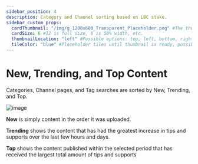 ---
sidebar_position: 4
description: Category and Channel sorting based on LBC stake.
sidebar_custom_props:
  cardThumbnail: "/img/g_1200x600_Transparent_Placeholder.png" #The thumbnail on the category card.
  cardSize: 6 #12 is full size, 6 is 50% width, etc.
  thumbnailLocation: "left" #Possible options: top, left, bottom, right, none
  tileColor: "blue" #Placeholder tiles until thumbnail is ready, possible options: blue, cream, darkpurple, lightpurple, mauve, orange, pink, none
---

# New, Trending, and Top Content

Categories, Channel pages, and Tag searches are sorted by New, Trending, and Top.

![image](https://user-images.githubusercontent.com/80921344/193660119-f0b7ec6e-da99-4aec-9c9b-ff25bcb00a1f.png)

**New** is simply content in the order it was uploaded.

**Trending** shows the content that has had the greatest increase in tips and supports over the last few hours and days.

**Top** shows the content published within the selected period that has received the largest total amount of tips and supports
